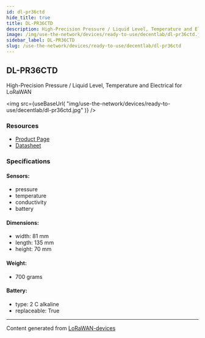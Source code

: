 ```yaml
---
id: dl-pr36ctd
hide_title: true
title: DL-PR36CTD
description: High-Precision Pressure / Liquid Level, Temperature and Electrical for LoRaWAN
image: /img/use-the-network/devices/ready-to-use/decentlab/dl-pr36ctd.jpg
sidebar_label: DL-PR36CTD
slug: /use-the-network/devices/ready-to-use/decentlab/dl-pr36ctd
---
```



## DL-PR36CTD

High-Precision Pressure / Liquid Level, Temperature and Electrical for LoRaWAN

<img
src={useBaseUrl(
"img/use-the-network/devices/ready-to-use/decentlab/dl-pr36ctd.jpg"
)}
/>

### Resources

- [Product Page](https://www.decentlab.com/products/high-precision-pressure-/-liquid-level-temperature-and-electrical-conductivity-sensor-for-lorawan)
- [Datasheet](https://cdn.decentlab.com/download/datasheets/Decentlab-DL-PR36CTD-datasheet.pdf)

### Specifications

#### Sensors:
- pressure
- temperature
- conductivity
- battery
#### Dimensions:
- width: 81 mm
- length: 135 mm
- height: 70 mm
#### Weight: 
- 700 grams
#### Battery: 
- type: 2 C alkaline
- replaceable: True



---
Content generated from [LoRaWAN-devices](https://github.com/TheThingsNetwork/lorawan-devices)